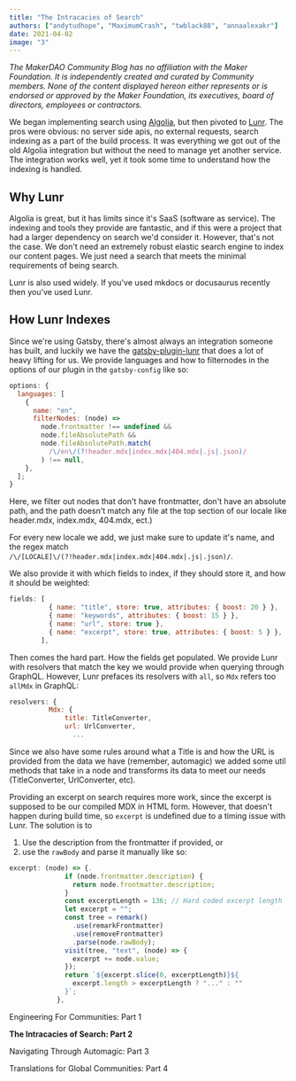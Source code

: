 ```yaml
---
title: "The Intracacies of Search"
authors: ["andytudhope", "MaximumCrash", "twblack88", "annaalexakr"]
date: 2021-04-02
image: "3"
---
```


_The MakerDAO Community Blog has no affiliation with the Maker Foundation. It is independently created and curated by Community members. None of the content displayed hereon either represents or is endorsed or approved by the Maker Foundation, its executives, board of directors, employees or contractors._

We began implementing search using [Algolia](https://www.algolia.com/), but then pivoted to [Lunr](https://lunrjs.com/). The pros were obvious:
no server side apis, no external requests, search indexing as a part of the build process.
It was everything we got out of the old Algolia integration but without the need to manage yet
another service. The integration works well, yet it took some time to understand how the indexing
is handled.

## Why Lunr

Algolia is great, but it has limits since it's SaaS (software as service). The indexing and tools
they provide are fantastic, and if this were a project that had a larger dependency on search we'd
consider it. However, that's not the case. We don't need an extremely robust elastic search engine
to index our content pages. We just need a search that meets the minimal requirements of being search.

Lunr is also used widely. If you've used mkdocs or docusaurus recently then you've used Lunr.

## How Lunr Indexes

Since we're using Gatsby, there's almost always an integration someone has built, and luckily we have
the [gatsby-plugin-lunr](https://www.gatsbyjs.com/plugins/gatsby-plugin-lunr/) that does a lot of heavy lifting for us. We provide languages and how to filternodes
in the options of our plugin in the `gatsby-config` like so:

```js:title=gatsby-config.js
options: {
  languages: [
    {
      name: "en",
      filterNodes: (node) =>
        node.frontmatter !== undefined &&
        node.fileAbsolutePath &&
        node.fileAbsolutePath.match(
          /\/en\/(?!header.mdx|index.mdx|404.mdx|.js|.json)/
        ) !== null,
    },
  ];
}
```

<CTA>


Here, we filter out nodes that don't have frontmatter, don't have an absolute path, and the
path doesn't match any file at the top section of our locale like header.mdx, index.mdx, 404.mdx, ect.)

</CTA>


For every new locale we add, we just make sure to update it's name, and the regex match `/\/[LOCALE]\/(?!header.mdx|index.mdx|404.mdx|.js|.json)/`.

We also provide it with which fields to index, if they should store it, and how it should be weighted:

```js:title=gatsby-config.js
fields: [
          { name: "title", store: true, attributes: { boost: 20 } },
          { name: "keywords", attributes: { boost: 15 } },
          { name: "url", store: true },
          { name: "excerpt", store: true, attributes: { boost: 5 } },
        ],
```

Then comes the hard part. How the fields get populated.
We provide Lunr with resolvers that match the key we would provide when querying through GraphQL.
However, Lunr prefaces its resolvers with `all`, so `Mdx` refers too `allMdx` in GraphQL:

```js:title=gatsby-config.js
resolvers: {
          Mdx: {
              title: TitleConverter,
              url: UrlConverter,
                ...
```

Since we also have some rules around what a Title is and how the URL is provided from the data we have
(remember, automagic) we added some util methods that take in a node and transforms its data to meet our needs (TitleConverter, UrlConverter, etc).

Providing an excerpt on search requires more work, since the excerpt is supposed to be our compiled MDX in HTML form.
However, that doesn't happen during build time, so `excerpt` is undefined due to a timing issue with Lunr.
The solution is to

1. Use the description from the frontmatter if provided, or
2. use the `rawBody` and parse it manually like so:

```js:title=gatsby-config.js
excerpt: (node) => {.
              if (node.frontmatter.description) {
                return node.frontmatter.description;
              }
              const excerptLength = 136; // Hard coded excerpt length
              let excerpt = "";
              const tree = remark()
                .use(remarkFrontmatter)
                .use(removeFrontmatter)
                .parse(node.rawBody);
              visit(tree, "text", (node) => {
                excerpt += node.value;
              });
              return `${excerpt.slice(0, excerptLength)}${
                excerpt.length > excerptLength ? "..." : ""
              }`;
            },
```

<List>


<Link to="/en/blog/community/Engineering-for-communities">


Engineering For Communities: Part 1

</Link>


<Link to="/en/blog/community/eng-search">


**The Intracacies of Search: Part 2**

</Link>


<Link to="/en/blog/community/eng-navigation">


Navigating Through Automagic: Part 3

</Link>


<Link to="/en/blog/community/eng-language">


Translations for Global Communities: Part 4

</Link>


</List>

